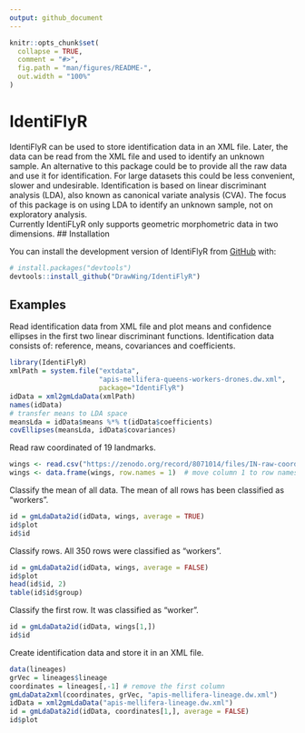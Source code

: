 ```yaml
---
output: github_document
---
```


<!-- README.md is generated from README.Rmd. Please edit that file -->

```r
knitr::opts_chunk$set(
  collapse = TRUE,
  comment = "#>",
  fig.path = "man/figures/README-",
  out.width = "100%"
)
```

# IdentiFlyR

<!-- badges: start -->
<!-- badges: end -->

IdentiFlyR can be used to store identification data in an XML file. Later, the data can be read from the XML file and used to identify an unknown sample.
An alternative to this package could be to provide all the raw data and use it for identification. For large datasets this could be less convenient, slower and undesirable. Identification is based on linear discriminant analysis (LDA), also known as canonical variate analysis (CVA). The focus of this package is on using LDA to identify an unknown sample, not on exploratory analysis.  
Currently IdentiFLyR only supports geometric morphometric data in two dimensions. 
## Installation

You can install the development version of IdentiFlyR from [GitHub](https://github.com/DrawWing/IdentiFlyR) with:

``` r
# install.packages("devtools")
devtools::install_github("DrawWing/IdentiFlyR")
```

## Examples

Read identification data from XML file and plot means and confidence ellipses in the first two linear discriminant functions. Identification data consists of: reference, means, covariances and coefficients. 

```r

library(IdentiFlyR)
xmlPath = system.file("extdata",
                      "apis-mellifera-queens-workers-drones.dw.xml",
                      package="IdentiFlyR")
idData = xml2gmLdaData(xmlPath)
names(idData)
# transfer means to LDA space
meansLda = idData$means %*% t(idData$coefficients)
covEllipses(meansLda, idData$covariances)

```

Read raw coordinated of 19 landmarks.   

```r

wings <- read.csv("https://zenodo.org/record/8071014/files/IN-raw-coordinates.csv")
wings <- data.frame(wings, row.names = 1)  # move column 1 to row names

```

Classify the mean of all data. The mean of all rows has been classified as "workers".

```r

id = gmLdaData2id(idData, wings, average = TRUE)
id$plot
id$id

```

Classify rows. All 350 rows were classified as "workers".

```r

id = gmLdaData2id(idData, wings, average = FALSE)
id$plot
head(id$id, 2)
table(id$id$group)

```

Classify the first row. It was classified as "worker".

```r

id = gmLdaData2id(idData, wings[1,])
id$id

```

Create identification data and store it in an XML file. 

```r

data(lineages)
grVec = lineages$lineage
coordinates = lineages[,-1] # remove the first column
gmLdaData2xml(coordinates, grVec, "apis-mellifera-lineage.dw.xml")
idData = xml2gmLdaData("apis-mellifera-lineage.dw.xml")
id = gmLdaData2id(idData, coordinates[1,], average = FALSE)
id$plot

```
